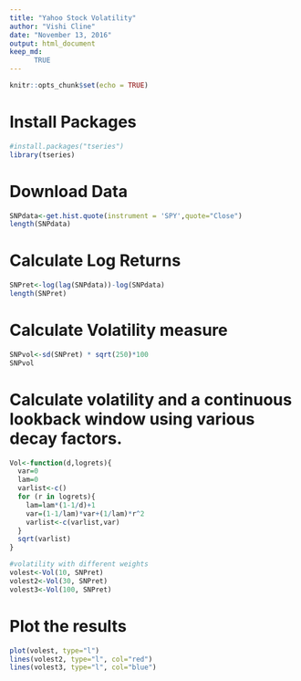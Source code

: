```yaml
---
title: "Yahoo Stock Volatility"
author: "Vishi Cline"
date: "November 13, 2016"
output: html_document
keep_md:
      TRUE
---
```


```r
knitr::opts_chunk$set(echo = TRUE)
```

# Install Packages
```r
#install.packages("tseries")
library(tseries)
```

# Download Data
```r
SNPdata<-get.hist.quote(instrument = 'SPY',quote="Close")
length(SNPdata)
```

# Calculate Log Returns
```r
SNPret<-log(lag(SNPdata))-log(SNPdata)
length(SNPret)
```

# Calculate Volatility measure
```r
SNPvol<-sd(SNPret) * sqrt(250)*100
SNPvol
```

# Calculate volatility and a continuous lookback window using various decay factors.
```r
Vol<-function(d,logrets){
  var=0
  lam=0
  varlist<-c()
  for (r in logrets){
    lam=lam*(1-1/d)+1
    var=(1-1/lam)*var+(1/lam)*r^2
    varlist<-c(varlist,var)
  }
  sqrt(varlist)
}

#volatility with different weights
volest<-Vol(10, SNPret)
volest2<-Vol(30, SNPret)
volest3<-Vol(100, SNPret)
```

# Plot the results
```r
plot(volest, type="l")
lines(volest2, type="l", col="red")
lines(volest3, type="l", col="blue")
```